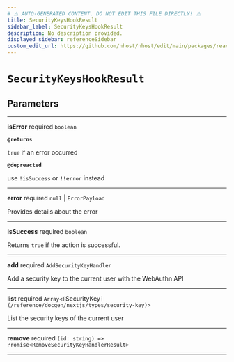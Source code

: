 ```yaml
---
# ⚠️ AUTO-GENERATED CONTENT. DO NOT EDIT THIS FILE DIRECTLY! ⚠️
title: SecurityKeysHookResult
sidebar_label: SecurityKeysHookResult
description: No description provided.
displayed_sidebar: referenceSidebar
custom_edit_url: https://github.com/nhost/nhost/edit/main/packages/react/src/useSecurityKeys.ts#L30
---
```


# `SecurityKeysHookResult`

## Parameters

---

**<span className="parameter-name">isError</span>** <span className="optional-status">required</span> `boolean`

**`@returns`**

`true` if an error occurred

**`@depreacted`**

use `!isSuccess` or `!!error` instead

---

**<span className="parameter-name">error</span>** <span className="optional-status">required</span> `null` | `ErrorPayload`

Provides details about the error

---

**<span className="parameter-name">isSuccess</span>** <span className="optional-status">required</span> `boolean`

Returns `true` if the action is successful.

---

**<span className="parameter-name">add</span>** <span className="optional-status">required</span> `AddSecurityKeyHandler`

Add a security key to the current user with the WebAuthn API

---

**<span className="parameter-name">list</span>** <span className="optional-status">required</span> `Array<[`SecurityKey`](/reference/docgen/nextjs/types/security-key)>`

List the security keys of the current user

---

**<span className="parameter-name">remove</span>** <span className="optional-status">required</span> `(id: string) => Promise<RemoveSecurityKeyHandlerResult>`

---
